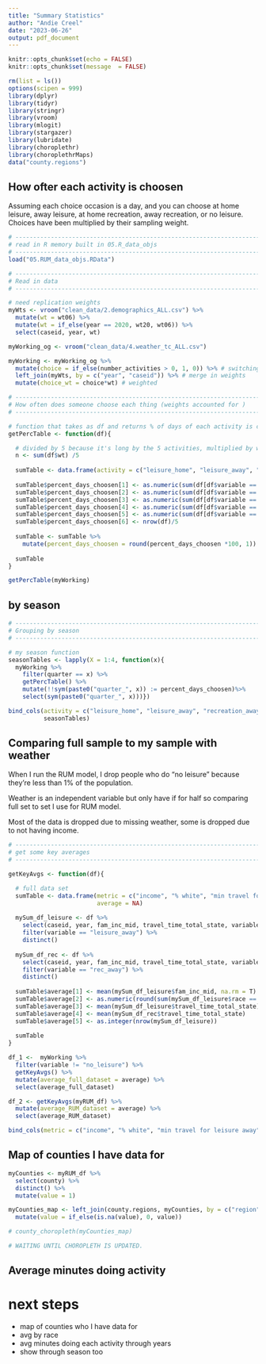 ```yaml
---
title: "Summary Statistics"
author: "Andie Creel"
date: "2023-06-26"
output: pdf_document
---
```


```r
knitr::opts_chunk$set(echo = FALSE)
knitr::opts_chunk$set(message  = FALSE)

rm(list = ls())
options(scipen = 999)
library(dplyr)
library(tidyr)
library(stringr)
library(vroom)
library(mlogit)
library(stargazer)
library(lubridate)
library(choroplethr)
library(choroplethrMaps)
data("county.regions")
```

## How ofter each activity is choosen

Assuming each choice occasion is a day, and you can choose at home leisure, away leisure, at home recreation, away recreation, or no leisure. Choices have been multiplied by their sampling weight.

```r
# -----------------------------------------------------------------------------
# read in R memory built in 05.R_data_objs
# -----------------------------------------------------------------------------
load("05.RUM_data_objs.RData")

# -----------------------------------------------------------------------------
# Read in data 
# -----------------------------------------------------------------------------

# need replication weights 
myWts <- vroom("clean_data/2.demographics_ALL.csv") %>%
  mutate(wt = wt06) %>%
  mutate(wt = if_else(year == 2020, wt20, wt06)) %>%
  select(caseid, year, wt)

myWorking_og <- vroom("clean_data/4.weather_tc_ALL.csv") 

myWorking <- myWorking_og %>%
  mutate(choice = if_else(number_activities > 0, 1, 0)) %>% # switching to extensive margin 
  left_join(myWts, by = c("year", "caseid")) %>% # merge in weights 
  mutate(choice_wt = choice*wt) # weighted

# -----------------------------------------------------------------------------
# How often does someone choose each thing (weights accounted for )
# -----------------------------------------------------------------------------

# function that takes as df and returns % of days of each activity is choosen 
getPercTable <- function(df){

  # divided by 5 because it's long by the 5 activities, multiplied by weight 
  n <- sum(df$wt) /5
  
  sumTable <- data.frame(activity = c("leisure_home", "leisure_away", "recreation_away", "recreation_home", "no_leisure", "obs"), percent_days_choosen = NA)
  
  sumTable$percent_days_choosen[1] <- as.numeric(sum(df[df$variable == "leisure_home",]$choice_wt)/n)
  sumTable$percent_days_choosen[2] <- as.numeric(sum(df[df$variable == "leisure_away",]$choice_wt)/n)
  sumTable$percent_days_choosen[3] <- as.numeric(sum(df[df$variable == "rec_home",]$choice_wt)/n)
  sumTable$percent_days_choosen[4] <- as.numeric(sum(df[df$variable == "rec_away",]$choice_wt)/n)
  sumTable$percent_days_choosen[5] <- as.numeric(sum(df[df$variable == "no_leisure",]$choice_wt)/n)
  sumTable$percent_days_choosen[6] <- nrow(df)/5
  
  sumTable <- sumTable %>% 
    mutate(percent_days_choosen = round(percent_days_choosen *100, 1)) 
  
  sumTable
}

getPercTable(myWorking)

```

## by season

```r
# -----------------------------------------------------------------------------
# Grouping by season 
# -----------------------------------------------------------------------------

# my season function 
seasonTables <- lapply(X = 1:4, function(x){
  myWorking %>%
    filter(quarter == x) %>%
    getPercTable() %>% 
    mutate(!!sym(paste0("quarter_", x)) := percent_days_choosen)%>%
    select(sym(paste0("quarter_", x)))})

bind_cols(activity = c("leisure_home", "leisure_away", "recreation_away", "recreation_home", "no_leisure", "obs"), 
          seasonTables)


```

## Comparing full sample to my sample with weather 

When I run the RUM model, I drop people who do "no leisure" because they're less than 1% of the population. 

Weather is an independent variable but only have if for half so comparing full set to set I use for RUM model. 

Most of the data is dropped due to missing weather, some is dropped due to not having income.

```r
# -----------------------------------------------------------------------------
# get some key averages
# -----------------------------------------------------------------------------

getKeyAvgs <- function(df){

  # full data set 
  sumTable <- data.frame(metric = c("income", "% white", "min travel for leisure away", "min travl for rec away", "n"),
                         average = NA)
  
  mySum_df_leisure <- df %>%
    select(caseid, year, fam_inc_mid, travel_time_total_state, variable, race) %>%
    filter(variable == "leisure_away") %>%
    distinct()
  
  mySum_df_rec <- df %>%
    select(caseid, year, fam_inc_mid, travel_time_total_state, variable, race) %>%
    filter(variable == "rec_away") %>%
    distinct()
  
  sumTable$average[1] <- mean(mySum_df_leisure$fam_inc_mid, na.rm = T)
  sumTable$average[2] <- as.numeric(round(sum(mySum_df_leisure$race == "white_noH") / nrow(mySum_df_leisure) *100, 1))
  sumTable$average[3] <- mean(mySum_df_leisure$travel_time_total_state)
  sumTable$average[4] <- mean(mySum_df_rec$travel_time_total_state)
  sumTable$average[5] <- as.integer(nrow(mySum_df_leisure))
  
  sumTable
}

df_1 <-  myWorking %>%
  filter(variable != "no_leisure") %>%
  getKeyAvgs() %>%
  mutate(average_full_dataset = average) %>%
  select(average_full_dataset)

df_2 <- getKeyAvgs(myRUM_df) %>%
  mutate(average_RUM_dataset = average) %>%
  select(average_RUM_dataset)

bind_cols(metric = c("income", "% white", "min travel for leisure away", "min travl for rec away", "n"), df_1, df_2)

```

## Map of counties I have data for

```r
myCounties <- myRUM_df %>%
  select(county) %>%
  distinct() %>%
  mutate(value = 1)

myCounties_map <- left_join(county.regions, myCounties, by = c("region" = "county")) %>%
  mutate(value = if_else(is.na(value), 0, value))

# county_choropleth(myCounties_map)

# WAITING UNTIL CHOROPLETH IS UPDATED.


```


## Average minutes doing activity 




# next steps 

- map of counties who I have data for 
- avg by race 
- avg minutes doing each activity through years 
- show through season too 




